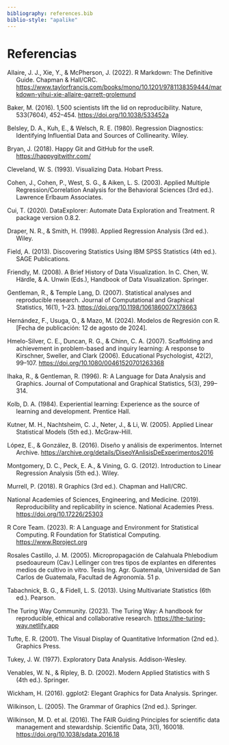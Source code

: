 ```yaml
---
bibliography: references.bib
biblio-style: "apalike"
---
```


# Referencias

::: hanging-indent
Allaire, J. J., Xie, Y., & McPherson, J. (2022). R Markdown: The Definitive Guide. Chapman & Hall/CRC. <https://www.taylorfrancis.com/books/mono/10.1201/9781138359444/markdown-yihui-xie-allaire-garrett-grolemund>

Baker, M. (2016). 1,500 scientists lift the lid on reproducibility. Nature, 533(7604), 452–454. <https://doi.org/10.1038/533452a>

Belsley, D. A., Kuh, E., & Welsch, R. E. (1980). Regression Diagnostics: Identifying Influential Data and Sources of Collinearity. Wiley.

Bryan, J. (2018). Happy Git and GitHub for the useR. <https://happygitwithr.com/>

Cleveland, W. S. (1993). Visualizing Data. Hobart Press.

Cohen, J., Cohen, P., West, S. G., & Aiken, L. S. (2003). Applied Multiple Regression/Correlation Analysis for the Behavioral Sciences (3rd ed.). Lawrence Erlbaum Associates.

Cui, T. (2020). DataExplorer: Automate Data Exploration and Treatment. R package version 0.8.2.

Draper, N. R., & Smith, H. (1998). Applied Regression Analysis (3rd ed.). Wiley.

Field, A. (2013). Discovering Statistics Using IBM SPSS Statistics (4th ed.). SAGE Publications.

Friendly, M. (2008). A Brief History of Data Visualization. In C. Chen, W. Härdle, & A. Unwin (Eds.), Handbook of Data Visualization. Springer.

Gentleman, R., & Temple Lang, D. (2007). Statistical analyses and reproducible research. Journal of Computational and Graphical Statistics, 16(1), 1–23. <https://doi.org/10.1198/106186007X178663>

Hernández, F., Usuga, O., & Mazo, M. (2024). Modelos de Regresión con R. \[Fecha de publicación: 12 de agosto de 2024\].

Hmelo-Silver, C. E., Duncan, R. G., & Chinn, C. A. (2007). Scaffolding and achievement in problem-based and inquiry learning: A response to Kirschner, Sweller, and Clark (2006). Educational Psychologist, 42(2), 99–107. <https://doi.org/10.1080/00461520701263368>

Ihaka, R., & Gentleman, R. (1996). R: A Language for Data Analysis and Graphics. Journal of Computational and Graphical Statistics, 5(3), 299–314.

Kolb, D. A. (1984). Experiential learning: Experience as the source of learning and development. Prentice Hall.

Kutner, M. H., Nachtsheim, C. J., Neter, J., & Li, W. (2005). Applied Linear Statistical Models (5th ed.). McGraw-Hill.

López, E., & González, B. (2016). Diseño y análisis de experimentos. Internet Archive. <https://archive.org/details/DiseoYAnlisisDeExperimentos2016>

Montgomery, D. C., Peck, E. A., & Vining, G. G. (2012). Introduction to Linear Regression Analysis (5th ed.). Wiley.

Murrell, P. (2018). R Graphics (3rd ed.). Chapman and Hall/CRC.

National Academies of Sciences, Engineering, and Medicine. (2019). Reproducibility and replicability in science. National Academies Press. <https://doi.org/10.17226/25303>

R Core Team. (2023). R: A Language and Environment for Statistical Computing. R Foundation for Statistical Computing. <https://www.Rproject.org>

Rosales Castillo, J. M. (2005). Micropropagación de Calahuala Phlebodium psedoaureum (Cav.) Lellinger con tres tipos de explantes en diferentes medios de cultivo in vitro. Tesis Ing. Agr. Guatemala, Universidad de San Carlos de Guatemala, Facultad de Agronomía. 51 p.

Tabachnick, B. G., & Fidell, L. S. (2013). Using Multivariate Statistics (6th ed.). Pearson.

The Turing Way Community. (2023). The Turing Way: A handbook for reproducible, ethical and collaborative research. <https://the-turing-way.netlify.app>

Tufte, E. R. (2001). The Visual Display of Quantitative Information (2nd ed.). Graphics Press.

Tukey, J. W. (1977). Exploratory Data Analysis. Addison-Wesley.

Venables, W. N., & Ripley, B. D. (2002). Modern Applied Statistics with S (4th ed.). Springer.

Wickham, H. (2016). ggplot2: Elegant Graphics for Data Analysis. Springer.

Wilkinson, L. (2005). The Grammar of Graphics (2nd ed.). Springer.

Wilkinson, M. D. et al. (2016). The FAIR Guiding Principles for scientific data management and stewardship. Scientific Data, 3(1), 160018. <https://doi.org/10.1038/sdata.2016.18>
:::
